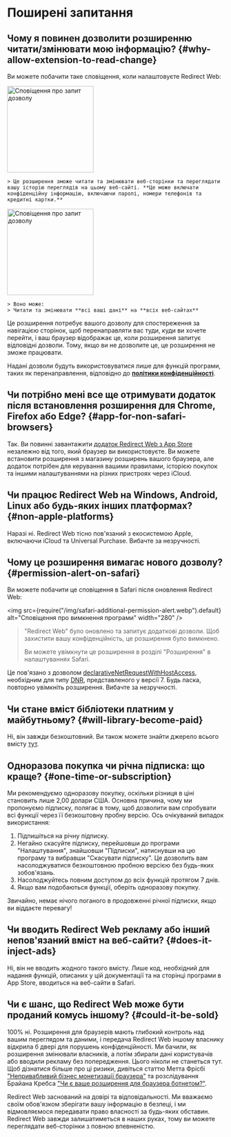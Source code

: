 
# Поширені запитання

## Чому я повинен дозволити розширенню читати/змінювати мою інформацію? {#why-allow-extension-to-read-change}

Ви можете побачити таке сповіщення, коли налаштовуєте Redirect Web:

<IfBrowserStore stores='appStore'>
    <Image src={PermissionAlertSafari} alt="Сповіщення про запит дозволу" width="200" margin="0 0 16px 0" hasShadow />

    > Це розширення зможе читати та змінювати веб-сторінки та переглядати вашу історію переглядів на цьому веб-сайті. **Це може включати конфіденційну інформацію, включаючи паролі, номери телефонів та кредитні картки.**
</IfBrowserStore>

<IfBrowserStore stores='appStore' includes={false}>
    <Image src={PermissionAlertChrome} alt="Сповіщення про запит дозволу" height="200" hasRoundedCorners hasShadow margin="0 0 16px 0" />

    > Воно може:
    > Читати та змінювати **всі ваші дані** на **всіх веб-сайтах**
</IfBrowserStore>

Це розширення потребує вашого дозволу для спостереження за навігацією сторінок, щоб перенаправляти вас туди, куди ви хочете перейти, і ваш браузер відображає це, коли розширення запитує відповідні дозволи. Тому, якщо ви не дозволите це, це розширення не зможе працювати.

Надані дозволи будуть використовуватися лише для функцій програми, таких як перенаправлення, відповідно до **[політики конфіденційності](./privacy-policy)**.

## Чи потрібно мені все ще отримувати додаток після встановлення розширення для Chrome, Firefox або Edge? {#app-for-non-safari-browsers}

Так. Ви повинні завантажити [додаток Redirect Web з App Store](https://apps.apple.com/app/id1571283503) незалежно від того, який браузер ви використовуєте. Ви можете встановити розширення з магазину розширень вашого браузера, але додаток потрібен для керування вашими правилами, історією покупок та іншими налаштуваннями на різних пристроях через iCloud.

## Чи працює Redirect Web на Windows, Android, Linux або будь-яких інших платформах? {#non-apple-platforms}

Наразі ні. Redirect Web тісно пов'язаний з екосистемою Apple, включаючи iCloud та Universal Purchase. Вибачте за незручності.

## Чому це розширення вимагає нового дозволу? {#permission-alert-on-safari}

Ви можете побачити це сповіщення в Safari після оновлення Redirect Web:

<img src={require("/img/safari-additional-permission-alert.webp").default} alt="Сповіщення про вимкнення програми" width="280" />

> "Redirect Web" було оновлено та запитує додаткові дозволи. Щоб захистити вашу конфіденційність, це розширення було вимкнено.
>
> Ви можете увімкнути це розширення в розділі "Розширення" в налаштуваннях Safari.

Це пов'язано з дозволом [declarativeNetRequestWithHostAccess](https://developer.apple.com/documentation/safariservices/safari_web_extensions/blocking_content_with_your_safari_web_extension), необхідним для типу [DNR](./rule-settings#type), представленого у версії 7. Будь ласка, повторно увімкніть розширення. Вибачте за незручності.

## Чи стане вміст бібліотеки платним у майбутньому? {#will-library-become-paid}

Ні, він завжди безкоштовний. Ви також можете знайти джерело всього вмісту [тут](https://github.com/mshibanami/redirect-web/tree/main/library).

## Одноразова покупка чи річна підписка: що краще? {#one-time-or-subscription}

Ми рекомендуємо одноразову покупку, оскільки різниця в ціні становить лише 2,00 долари США.
Основна причина, чому ми пропонуємо підписку, полягає в тому, щоб дозволити вам спробувати всі функції через її безкоштовну пробну версію. Ось очікуваний випадок використання:

1. Підпишіться на річну підписку.
2. Негайно скасуйте підписку, перейшовши до програми "Налаштування", знайшовши "Підписки", натиснувши на цю програму та вибравши "Скасувати підписку". Це дозволить вам насолоджуватися безкоштовною пробною версією без будь-яких зобов'язань.
3. Насолоджуйтесь повним доступом до всіх функцій протягом 7 днів.
4. Якщо вам подобаються функції, оберіть одноразову покупку.

Звичайно, немає нічого поганого в продовженні річної підписки, якщо ви віддаєте перевагу!

## Чи вводить Redirect Web рекламу або інший непов'язаний вміст на веб-сайти? {#does-it-inject-ads}

Ні, він не вводить жодного такого вмісту. Лише код, необхідний для надання функцій, описаних у цій документації та на сторінці програми в App Store, вводиться на веб-сайти в Safari.

## Чи є шанс, що Redirect Web може бути проданий комусь іншому? {#could-it-be-sold}

100% ні. Розширення для браузерів мають глибокий контроль над вашим переглядом та даними, і передача Redirect Web іншому власнику відкрила б двері для порушень конфіденційності. Ми бачили, як розширення змінювали власників, а потім збирали дані користувачів або вводили рекламу без попередження. Цього ніколи не станеться тут. Щоб дізнатися більше про ці ризики, дивіться статтю Метта Фрісбі ["Непривабливий бізнес монетизації браузера"](https://mattfrisbie.substack.com/p/the-ugly-business-of-monetizing-browser) та розслідування Брайана Кребса ["Чи є ваше розширення для браузера ботнетом?"](https://krebsonsecurity.com/2021/03/is-your-browser-extension-a-botnet-backdoor/).

Redirect Web заснований на довірі та відповідальності. Ми вважаємо своїм обов'язком зберігати вашу інформацію в безпеці, і ми відмовляємося передавати право власності за будь-яких обставин. Redirect Web завжди залишатиметься в наших руках, тому ви можете переглядати веб-сторінки з повною впевненістю.
